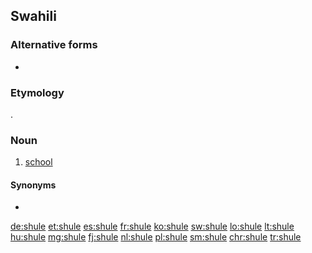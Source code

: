 ==Swahili==
===Alternative forms===
* {{l|sw|skule}}

===Etymology===
{{borrowing|de|Schule|lang=sw}}.

===Noun===
{{sw-noun|n}}

# [[school]]

====Synonyms====
* {{l|sw|chuo}}

[[de:shule]]
[[et:shule]]
[[es:shule]]
[[fr:shule]]
[[ko:shule]]
[[sw:shule]]
[[lo:shule]]
[[lt:shule]]
[[hu:shule]]
[[mg:shule]]
[[fj:shule]]
[[nl:shule]]
[[pl:shule]]
[[sm:shule]]
[[chr:shule]]
[[tr:shule]]